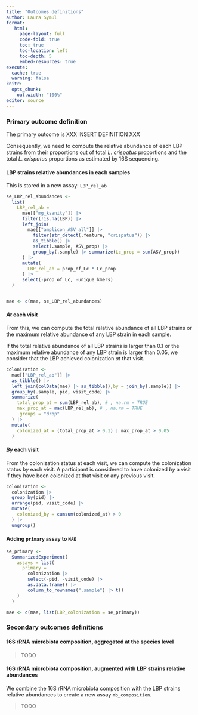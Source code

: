 ```yaml
---
title: "Outcomes definitions"
author: Laura Symul
format: 
   html:
     page-layout: full
     code-fold: true
     toc: true
     toc-location: left
     toc-depth: 5
     embed-resources: true
execute:
  cache: true
  warning: false
knitr:
  opts_chunk:
    out.width: "100%"
editor: source
---
```




### Primary outcome definition

The primary outcome is XXX INSERT DEFINITION XXX

Consequently, we need to compute the relative abundance of each LBP strains from their proportions out of total *L. crispatus* proportions and the total *L. crispatus* proportions as estimated by 16S sequencing. 


#### LBP strains relative abundances in each samples

This is stored in a new assay: `LBP_rel_ab`

```r

se_LBP_rel_abundances <- 
  list(
    LBP_rel_ab = 
      mae[["mg_ksanity"]] |> 
      filter(!is.na(LBP)) |> 
      left_join(
        mae[["amplicon_ASV_all"]] |> 
          filter(str_detect(.feature, "crispatus")) |> 
          as_tibble() |> 
          select(.sample, ASV_prop) |> 
          group_by(.sample) |> summarize(Lc_prop = sum(ASV_prop))
      ) |> 
      mutate(
        LBP_rel_ab = prop_of_Lc * Lc_prop
      ) |> 
      select(-prop_of_Lc, -unique_kmers) 
  )


mae <- c(mae, se_LBP_rel_abundances)

```


#### *At* each visit

From this, we can compute the total relative abundance of all LBP strains or the maximum relative abundance of any LBP strain in each sample. 

If the total relative abundance of all LBP strains is larger than 0.1 or the maximum relative abundance of any LBP strain is larger than 0.05, we consider that the LBP achieved colonization *at* that visit.



```r

colonization <- 
  mae[["LBP_rel_ab"]] |> 
  as_tibble() |>
  left_join(colData(mae) |> as_tibble(),by = join_by(.sample)) |> 
  group_by(.sample, pid, visit_code) |> 
  summarize(
    total_prop_at = sum(LBP_rel_ab), # , na.rm = TRUE
    max_prop_at = max(LBP_rel_ab), # , na.rm = TRUE
    .groups = "drop"
  ) |> 
  mutate(
    colonized_at = (total_prop_at > 0.1) | max_prop_at > 0.05
  ) 

```


#### *By* each visit

From the colonization status at each visit, we can compute the colonization status *by* each visit. A participant is considered to have colonized *by* a visit if they have been colonized at that visit or any previous visit.

```r

colonization <- 
  colonization |> 
  group_by(pid) |> 
  arrange(pid, visit_code) |>
  mutate(
    colonized_by = cumsum(colonized_at) > 0
  ) |> 
  ungroup()

```

#### Adding `primary` assay to `MAE`


```r

se_primary <-
  SummarizedExperiment(
    assays = list(
      primary = 
        colonization |> 
        select(-pid, -visit_code) |> 
        as.data.frame() |> 
        column_to_rownames(".sample") |> t()
    )
  )

mae <- c(mae, list(LBP_colonization = se_primary))

```

### Secondary outcomes definitions

#### 16S rRNA microbiota composition, aggregated at the species level

> TODO

#### 16S rRNA microbiota composition, augmented with LBP strains relative abundances

We combine the 16S rRNA microbiota composition with the LBP strains relative abundances to create a new assay `mb_composition`.

> TODO

